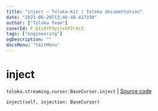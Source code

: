 ```yaml
---
title: "inject — Toloka-Kit | Toloka documentation"
date: "2023-06-20T13:46:48.417330"
author: ["Toloka Team"]
coverId: F_bIcOYF9yjrxkPZrXc3
tags: ["engineering"]
ogDescription: ""
docsMenu: "tkitMenu"
---
```


# inject

`toloka.streaming.cursor.BaseCursor.inject` | [Source code](https://github.com/Toloka/toloka-kit/blob/v1.2.0/src/streaming/cursor.py#L133)

```python
inject(self, injection: BaseCursor)
```